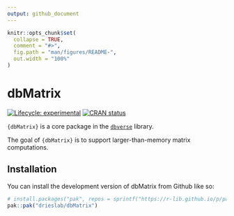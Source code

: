 ```yaml
---
output: github_document
---
```


<!-- README.md is generated from README.Rmd. Please edit that file -->

```r
knitr::opts_chunk$set(
  collapse = TRUE,
  comment = "#>",
  fig.path = "man/figures/README-",
  out.width = "100%"
)
```

# dbMatrix
<!-- badges: start -->
[![Lifecycle: experimental](https://img.shields.io/badge/lifecycle-experimental-orange.svg)](https://lifecycle.r-lib.org/articles/stages.html#experimental)
[![CRAN status](https://www.r-pkg.org/badges/version/dbMatrix)](https://CRAN.R-project.org/package=dbMatrix)

<!-- badges: end -->

`{dbMatrix}` is a core package in the [`dbverse`](https://drieslab.github.io/dbverse/) library.

The goal of `{dbMatrix}` is to support larger-than-memory matrix computations.

## Installation

You can install the development version of dbMatrix from Github like so:

```r
# install.packages("pak", repos = sprintf("https://r-lib.github.io/p/pak/stable/%s/%s/%s", .Platform$pkgType, R.Version()$os, R.Version()$arch))
pak::pak("drieslab/dbMatrix")
```

